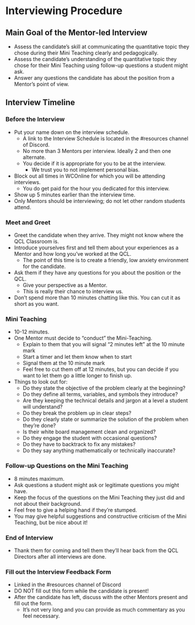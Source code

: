 # Interviewing Procedure

## Main Goal of the Mentor-led Interview
- Assess the candidate's skill at communicating the quantitative topic they chose during their Mini Teaching clearly and pedagogically.
- Assess the candidate's understanding of the quantitative topic they chose for their Mini Teaching using follow-up questions a student might ask.
- Answer any questions the candidate has about the position from a Mentor's point of view.

## Interview Timeline
### Before the Interview
- Put your name down on the interview schedule.
  - A link to the Interview Schedule is located in the #resources channel of Discord.
  - No more than 3 Mentors per interview. Ideally 2 and then one alternate.
  - You decide if it is appropriate for you to be at the interview.
    - We trust you to not implement personal bias.
- Block out all times in WCOnline for which you will be attending interviews.
  - You do get paid for the hour you dedicated for this interview.
- Show up 5 minutes earlier than the interview time.
- Only Mentors should be interviewing; do not let other random students attend.


### Meet and Greet
- Greet the candidate when they arrive. They might not know where the QCL Classroom is.
- Introduce yourselves first and tell them about your experiences as a Mentor and how long you've worked at the QCL.
  - The point of this time is to create a friendly, low anxiety environment for the candidate. 
- Ask them if they have any questions for you about the position or the QCL.
  - Give your perspective as a Mentor.
  - This is really their chance to interview us.
- Don't spend more than 10 minutes chatting like this. You can cut it as short as you want.

  


### Mini Teaching
- 10-12 minutes.
- One Mentor must decide to "conduct" the Mini-Teaching.
  - Explain to them that you will signal "2 minutes left" at the 10 minute mark
  - Start a timer and let them know when to start
  - Signal them at the 10 minute mark
  - Feel free to cut them off at 12 minutes, but you can decide if you want to let them go a little longer to finish up.
- Things to look out for:
  - Do they state the objective of the problem clearly at the beginning?
  - Do they define all terms, variables, and symbols they introduce?
  - Are they keeping the technical details and jargon at a level a student will understand?
  - Do they break the problem up in clear steps?
  - Do they clearly state or summarize the solution of the problem when they're done?
  - Is their white board management clean and organized?
  - Do they engage the student with occasional questions?
  - Do they have to backtrack to fix any mistakes?
  - Do they say anything mathematically or technically inaccurate?
  
  
### Follow-up Questions on the Mini Teaching
- 8 minutes maximum.
- Ask questions a student might ask or legitimate questions you might have.
- Keep the focus of the questions on the Mini Teaching they just did and not about their background.
- Feel free to give a helping hand if they're stumped.
- You may give helpful suggestions and constructive criticism of the Mini Teaching, but be nice about it!

### End of Interview
- Thank them for coming and tell them they'll hear back from the QCL Directors after all interviews are done.


### Fill out the Interview Feedback Form
- Linked in the #resources channel of Discord
- DO NOT fill out this form while the candidate is present!
- After the candidate has left, discuss with the other Mentors present and fill out the form.
  - It's not very long and you can provide as much commentary as you feel necessary.